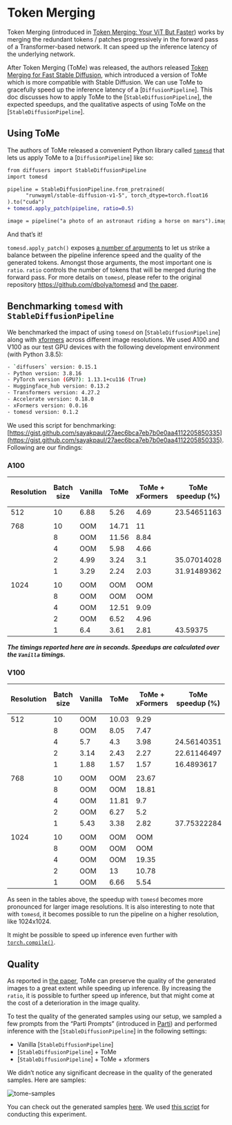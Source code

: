 <!--Copyright 2023 The HuggingFace Team. All rights reserved.

Licensed under the Apache License, Version 2.0 (the "License"); you may not use this file except in compliance with
the License. You may obtain a copy of the License at

http://www.apache.org/licenses/LICENSE-2.0

Unless required by applicable law or agreed to in writing, software distributed under the License is distributed on
an "AS IS" BASIS, WITHOUT WARRANTIES OR CONDITIONS OF ANY KIND, either express or implied. See the License for the
specific language governing permissions and limitations under the License.
-->

# Token Merging

Token Merging (introduced in [Token Merging: Your ViT But Faster](https://arxiv.org/abs/2210.09461)) works by merging the redundant tokens / patches progressively in the forward pass of a Transformer-based network. It can speed up the inference latency of the underlying network.

After Token Merging (ToMe) was released, the authors released [Token Merging for Fast Stable Diffusion](https://arxiv.org/abs/2303.17604), which introduced a version of ToMe which is more compatible with Stable Diffusion. We can use ToMe to gracefully speed up the inference latency of a [`DiffusionPipeline`]. This doc discusses how to apply ToMe to the [`StableDiffusionPipeline`], the expected speedups, and the qualitative aspects of using ToMe on the [`StableDiffusionPipeline`]. 

## Using ToMe

The authors of ToMe released a convenient Python library called [`tomesd`](https://github.com/dbolya/tomesd) that lets us apply ToMe to a [`DiffusionPipeline`] like so:

```diff
from diffusers import StableDiffusionPipeline
import tomesd

pipeline = StableDiffusionPipeline.from_pretrained(
      "runwayml/stable-diffusion-v1-5", torch_dtype=torch.float16
).to("cuda")
+ tomesd.apply_patch(pipeline, ratio=0.5)

image = pipeline("a photo of an astronaut riding a horse on mars").images[0]
```

And that’s it! 

`tomesd.apply_patch()` exposes [a number of arguments](https://github.com/dbolya/tomesd#usage) to let us strike a balance between the pipeline inference speed and the quality of the generated tokens. Amongst those arguments, the most important one is `ratio`. `ratio` controls the number of tokens that will be merged during the forward pass. For more details on `tomesd`, please refer to the original repository https://github.com/dbolya/tomesd and [the paper](https://arxiv.org/abs/2303.17604). 

## Benchmarking `tomesd` with `StableDiffusionPipeline`

We benchmarked the impact of using `tomesd` on [`StableDiffusionPipeline`] along with [xformers](https://huggingface.co/docs/diffusers/optimization/xformers) across different image resolutions. We used A100 and V100 as our test GPU devices with the following development environment (with Python 3.8.5):

```bash
- `diffusers` version: 0.15.1
- Python version: 3.8.16
- PyTorch version (GPU?): 1.13.1+cu116 (True)
- Huggingface_hub version: 0.13.2
- Transformers version: 4.27.2
- Accelerate version: 0.18.0
- xFormers version: 0.0.16
- tomesd version: 0.1.2
```

We used this script for benchmarking: [https://gist.github.com/sayakpaul/27aec6bca7eb7b0e0aa4112205850335](https://gist.github.com/sayakpaul/27aec6bca7eb7b0e0aa4112205850335). Following are our findings: 

### A100

| Resolution | Batch size | Vanilla | ToMe | ToMe + xFormers | ToMe speedup (%) | ToMe + xFormers speedup (%) |
| --- | --- | --- | --- | --- | --- | --- |
| 512 | 10 | 6.88 | 5.26 | 4.69 | 23.54651163 | 31.83139535 |
|  |  |  |  |  |  |  |
| 768 | 10 | OOM | 14.71 | 11 |  |  |
|  | 8 | OOM | 11.56 | 8.84 |  |  |
|  | 4 | OOM | 5.98 | 4.66 |  |  |
|  | 2 | 4.99 | 3.24 | 3.1 | 35.07014028 | 37.8757515 |
|  | 1 | 3.29 | 2.24 | 2.03 | 31.91489362 | 38.29787234 |
|  |  |  |  |  |  |  |
| 1024 | 10 | OOM | OOM | OOM |  |  |
|  | 8 | OOM | OOM | OOM |  |  |
|  | 4 | OOM | 12.51 | 9.09 |  |  |
|  | 2 | OOM | 6.52 | 4.96 |  |  |
|  | 1 | 6.4 | 3.61 | 2.81 | 43.59375 | 56.09375 |

***The timings reported here are in seconds. Speedups are calculated over the `Vanilla` timings.*** 

### V100

| Resolution | Batch size | Vanilla | ToMe | ToMe + xFormers | ToMe speedup (%) | ToMe + xFormers speedup (%) |
| --- | --- | --- | --- | --- | --- | --- |
| 512 | 10 | OOM | 10.03 | 9.29 |  |  |
|  | 8 | OOM | 8.05 | 7.47 |  |  |
|  | 4 | 5.7 | 4.3 | 3.98 | 24.56140351 | 30.1754386 |
|  | 2 | 3.14 | 2.43 | 2.27 | 22.61146497 | 27.70700637 |
|  | 1 | 1.88 | 1.57 | 1.57 | 16.4893617 | 16.4893617 |
|  |  |  |  |  |  |  |
| 768 | 10 | OOM | OOM | 23.67 |  |  |
|  | 8 | OOM | OOM | 18.81 |  |  |
|  | 4 | OOM | 11.81 | 9.7 |  |  |
|  | 2 | OOM | 6.27 | 5.2 |  |  |
|  | 1 | 5.43 | 3.38 | 2.82 | 37.75322284 | 48.06629834 |
|  |  |  |  |  |  |  |
| 1024 | 10 | OOM | OOM | OOM |  |  |
|  | 8 | OOM | OOM | OOM |  |  |
|  | 4 | OOM | OOM | 19.35 |  |  |
|  | 2 | OOM | 13 | 10.78 |  |  |
|  | 1 | OOM | 6.66 | 5.54 |  |  |

As seen in the tables above, the speedup with `tomesd` becomes more pronounced for larger image resolutions. It is also interesting to note that with `tomesd`, it becomes possible to run the pipeline on a higher resolution, like 1024x1024. 

It might be possible to speed up inference even further with [`torch.compile()`](https://huggingface.co/docs/diffusers/optimization/torch2.0). 

## Quality

As reported in [the paper](https://arxiv.org/abs/2303.17604), ToMe can preserve the quality of the generated images to a great extent while speeding up inference. By increasing the `ratio`, it is possible to further speed up inference, but that might come at the cost of a deterioration in the image quality. 

To test the quality of the generated samples using our setup, we sampled a few prompts from the “Parti Prompts” (introduced in [Parti](https://parti.research.google/)) and performed inference with the [`StableDiffusionPipeline`] in the following settings:

- Vanilla [`StableDiffusionPipeline`]
- [`StableDiffusionPipeline`] + ToMe
- [`StableDiffusionPipeline`] + ToMe + xformers

We didn’t notice any significant decrease in the quality of the generated samples. Here are samples: 

![tome-samples](https://huggingface.co/datasets/diffusers/docs-images/resolve/main/tome/tome_samples.png)

You can check out the generated samples [here](https://wandb.ai/sayakpaul/tomesd-results/runs/23j4bj3i?workspace=). We used [this script](https://gist.github.com/sayakpaul/8cac98d7f22399085a060992f411ecbd) for conducting this experiment.